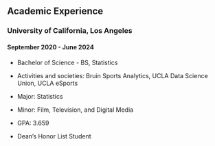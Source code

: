 

## Academic Experience

### University of California, Los Angeles

#### September 2020 - June 2024

- Bachelor of Science - BS, Statistics

- Activities and societies: Bruin Sports Analytics, UCLA Data Science Union, UCLA eSports

- Major: Statistics

- Minor: Film, Television, and Digital Media

- GPA: 3.659

- Dean's Honor List Student



